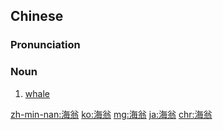 ==Chinese==
{{zh-forms}}

===Pronunciation===
{{zh-pron
|mn=tw,xm:hái-ang
|cat=n
}}

===Noun===
{{zh-noun}}

# {{lb|zh|Min Nan}} [[whale]]

[[zh-min-nan:海翁]]
[[ko:海翁]]
[[mg:海翁]]
[[ja:海翁]]
[[chr:海翁]]